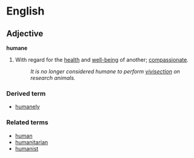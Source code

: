 =English=

==Adjective==
'''humane'''

# With regard for the [[health]] and [[well-being]] of another; [[compassionate]].
#: ''It is no longer considered humane to perform [[vivisection]] on research animals.''

===Derived term===
* [[humanely]]

===Related terms===
* [[human]]
* [[humanitarian]]
* [[humanist]]